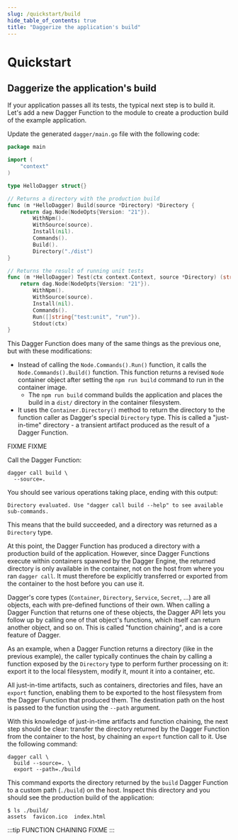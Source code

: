 ```yaml
---
slug: /quickstart/build
hide_table_of_contents: true
title: "Daggerize the application's build"
---
```



# Quickstart

## Daggerize the application's build

If your application passes all its tests, the typical next step is to build it. Let's add a new Dagger Function to the module to create a production build of the example application.

<Tabs groupId="language">
<TabItem value="Go">

Update the generated `dagger/main.go` file with the following code:

```go
package main

import (
	"context"
)

type HelloDagger struct{}

// Returns a directory with the production build
func (m *HelloDagger) Build(source *Directory) *Directory {
	return dag.Node(NodeOpts{Version: "21"}).
		WithNpm().
		WithSource(source).
		Install(nil).
		Commands().
		Build().
		Directory("./dist")
}

// Returns the result of running unit tests
func (m *HelloDagger) Test(ctx context.Context, source *Directory) (string, error) {
	return dag.Node(NodeOpts{Version: "21"}).
		WithNpm().
		WithSource(source).
		Install(nil).
		Commands().
		Run([]string{"test:unit", "run"}).
		Stdout(ctx)
}
```

This Dagger Function does many of the same things as the previous one, but with these modifications:

- Instead of calling the `Node.Commands().Run()` function, it calls the `Node.Commands().Build()` function. This function returns a revised `Node` container object after setting the `npm run build` command to run in the container image.
  - The `npm run build` command builds the application and places the build in a `dist/` directory in the container filesystem.
- It uses the `Container.Directory()` method to return the directory to the function caller as Dagger's special `Directory` type. This is called a "just-in-time" directory - a transient artifact produced as the result of a Dagger Function.

</TabItem>
<TabItem value="Python">
FIXME
</TabItem>

<TabItem value="TypeScript">
FIXME
</TabItem>
</Tabs>

Call the Dagger Function:

```shell
dagger call build \
  --source=.
```

You should see various operations taking place, ending with this output:

```
Directory evaluated. Use "dagger call build --help" to see available sub-commands.
```

This means that the build succeeded, and a directory was returned as a `Directory` type.

At this point, the Dagger Function has produced a directory with a production build of the application. However, since Dagger Functions execute within containers spawned by the Dagger Engine, the returned directory is only available in the container, not on the host from where you ran `dagger call`. It must therefore be explicitly transferred or exported from the container to the host before you can use it.

Dagger's core types (`Container`, `Directory`, `Service`, `Secret`, ...) are all objects, each with pre-defined functions of their own. When calling a Dagger Function that returns one of these objects, the Dagger API lets you follow up by calling one of that object's functions, which itself can return another object, and so on. This is called "function chaining", and is a core feature of Dagger.

As an example, when a Dagger Function returns a directory (like in the previous example), the caller typically continues the chain by calling a function exposed by the `Directory` type to perform further processing on it: export it to the local filesystem, modify it, mount it into a container, etc.

All just-in-time artifacts, such as containers, directories and files, have an `export` function, enabling them to be exported to the host filesystem from the Dagger Function that produced them. The destination path on the host is passed to the function using the `--path` argument.

With this knowledge of just-in-time artifacts and function chaining, the next step should be clear:  transfer the directory returned by the Dagger Function from the container to the host, by chaining an `export` function call to it. Use the following command:

```shell
dagger call \
  build --source=. \
  export --path=./build
```
</Tabs>

This command exports the directory returned by the `build` Dagger Function to a custom path (`./build`) on the host. Inspect this directory and you should see the production build of the application:

```
$ ls ./build/
assets  favicon.ico  index.html
```

:::tip FUNCTION CHAINING
FIXME
:::
